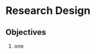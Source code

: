 # Research Design {#design}

<!-- 
  TODO Status Text Draft: Checked against the LO Version
-->

## Objectives

1. one
